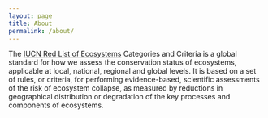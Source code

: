 ```yaml
---
layout: page
title: About
permalink: /about/
---
```


The [IUCN Red List of Ecosystems](https://iucnrle.org) Categories and Criteria is a global standard for how we assess the conservation status of ecosystems, applicable at local, national, regional and global levels.  It is based on a set of rules, or criteria, for performing evidence-based, scientific assessments of the risk of ecosystem collapse, as measured by reductions in geographical distribution or degradation of the key processes and components of ecosystems.
